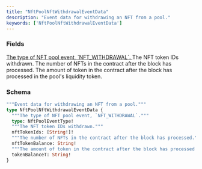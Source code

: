 ```yaml
---
title: "NftPoolNftWithdrawalEventData"
description: "Event data for withdrawing an NFT from a pool."
keywords: ['NftPoolNftWithdrawalEventData']
---
```


### Fields

<a href="/api-reference/types/nftpooleventtype">
  <ResponseField name="type" type="NftPoolEventType!" required>
    The type of NFT pool event, `NFT_WITHDRAWAL`.
  </ResponseField>
</a>

<ResponseField name="nftTokenIds" type="[String!]!" required>
  The NFT token IDs withdrawn.
</ResponseField>

<ResponseField name="nftTokenBalance" type="String!" required>
  The number of NFTs in the contract after the block has processed.
</ResponseField>

<ResponseField name="tokenBalanceT" type="String!" required>
  The amount of token in the contract after the block has processed in the pool's liquidity token.
</ResponseField>

### Schema


```graphql 
"""Event data for withdrawing an NFT from a pool."""
type NftPoolNftWithdrawalEventData {
  """The type of NFT pool event, `NFT_WITHDRAWAL`."""
  type: NftPoolEventType!
  """The NFT token IDs withdrawn."""
  nftTokenIds: [String!]!
  """The number of NFTs in the contract after the block has processed."""
  nftTokenBalance: String!
  """The amount of token in the contract after the block has processed in the pool's liquidity token."""
  tokenBalanceT: String!
}
```
